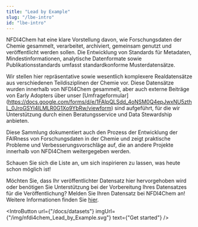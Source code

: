 ```yaml
---
title: "Lead by Example"
slug: "/lbe-intro"
id: "lbe-intro"
---
```



NFDI4Chem hat eine klare Vorstellung davon, wie Forschungsdaten der Chemie gesammelt, verarbeitet, archiviert, gemeinsam genutzt und veröffentlicht werden sollen. Die Entwicklung von Standards für Metadaten, Mindestinformationen, analytische Datenformate sowie Publikationsstandards umfasst standardkonforme Musterdatensätze.

Wir stellen hier repräsentative sowie wesentlich komplexere Realdatensätze aus verschiedenen Teildisziplinen der Chemie vor. Diese Datensätze wurden innerhalb von NFDI4Chem gesammelt, aber auch externe Beiträge von Early Adopters über unser [Umfrageformular] (https://docs.google.com/forms/d/e/1FAIpQLSdd_4oNSM0Q4epJwxNU5zthL_0JroGSYl4ILMLR0G1Xo9YbRw/viewform) sind aufgeführt, für die wir Unterstützung durch einen Beratungsservice und Data Stewardship anbieten. 

Diese Sammlung dokumentiert auch den Prozess der Entwicklung der FAIRness von Forschungsdaten in der Chemie und zeigt praktische Probleme und Verbesserungsvorschläge auf, die an andere Projekte innerhalb von NFDI4Chem weitergegeben werden.

Schauen Sie sich die Liste an, um sich inspirieren zu lassen, was heute schon möglich ist!

Möchten Sie, dass Ihr veröffentlichter Datensatz hier hervorgehoben wird oder benötigen Sie Unterstützung bei der Vorbereitung Ihres Datensatzes für die Veröffentlichung? Melden Sie Ihren Datensatz bei NFDI4Chem an! Weitere Informationen finden Sie [hier](https://www.nfdi4chem.de/index.php/2022/02/02/data-pledge-lets-lead-by-example-2/).

<IntroButton url={"/docs/datasets"} imgUrl={"/img/nfdi4chem_Lead_by_Example.svg"} text={"Get started"} />
